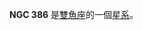 {{NGCInfoBox
|NGCID=NGC 386
|發現者=威廉·帕森思
|發現日期=1850年11月4日
|其他編號=MCG 5-3-57,ZWG 501.88,ARAK 27
|曆元=J2000.0
|赤經=1時7分31.2秒
|赤緯=32°21'45"
|星座=雙魚座
|星體=星系
|星等=14.5
|表面亮度=12.3
|藍等=15.5
}}

'''NGC 386''' 是[[雙魚座|雙魚座]]的一個[[星系|星系]]。

{{NGCReference|386}}
{{Catalogs|NGC=386}}

{{Galaxy-stub}}